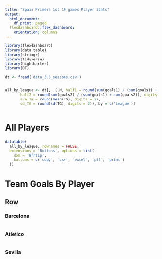```yaml
---
title: "Spain Primera 1st 19 games Player Stats"
output:
  html_document:
    df_print: paged
  flexdashboard::flex_dashboard:
    orientation: columns
---
```


```r
library(flexdashboard)
library(data.table)
library(stringr)
library(tidyverse)
library(highcharter)
library(DT)

```

```r
dt <- fread('data_3.5_seasons.csv')
```

```r

```

```r
all_by_league <- dt[, .(.N, half1 = round(sum(goals1) / (sum(goals1) + sum(goals2)), digits = 3), 
       half2 = round(sum(goals2) / (sum(goals1) + sum(goals2)), digits = 3), 
       ave_TG = round(mean(TG), digits = 2), 
       sd_TG = round(sd(TG), digits = 2)), by = c('League')]
```


```r

```


All Players
=====================================


### 

```r
datatable(
  all_by_league, rownames = FALSE,
  extensions = 'Buttons', options = list(
    dom = 'Bfrtip',
    buttons = c('copy', 'csv', 'excel', 'pdf', 'print')
  ))
```


Team Goals By Player
=====================================

Row {.tabset .tabset-fade}
-------------------------------------
   
### Barcelona

```r

```   
 
### Atletico
    
```r

```

### Sevilla
    
```r

```